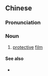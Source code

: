 {{also|保护膜}}
==Chinese==
{{zh-forms|s=保护膜|type=21}}

===Pronunciation===
{{zh-pron
|m=bǎohù膜
|cat=n
}}

===Noun===
{{zh-noun}}

# [[protective]] [[film]]

====See also====
* {{zh-l|手機膜}}